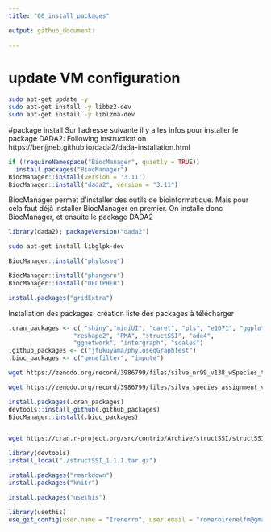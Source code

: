 ```yaml
---
title: "00_install_packages"

output: github_document:
    
---
```

# update VM configuration
``` bash
sudo apt-get update -y 
sudo apt-get install -y libbz2-dev
sudo apt-get install -y liblzma-dev
```


#package install
Sur l'adresse suivante il y a les infos pour installer le package DADA2:
Following instruction on https://benjjneb.github.io/dada2/dada-installation.html

```r
if (!requireNamespace("BiocManager", quietly = TRUE))
  install.packages("BiocManager")
BiocManager::install(version = '3.11')
BiocManager::install("dada2", version = "3.11")
```
BiocManager permet d'installer des outils de bioinformatique. Mais pour cela faut déjà installer BiocManager en premier. On installe donc BiocManager, et ensuite le package DADA2
```r
library(dada2); packageVersion("dada2")
```

```bash
sudo apt-get install libglpk-dev 
```

```r
BiocManager::install("phyloseq")
```

```r
BiocManager::install("phangorn")
BiocManager::install("DECIPHER")
```
```r
install.packages("gridExtra")
```


Installation des packages: création liste des packages à télécharger
```r
.cran_packages <- c( "shiny","miniUI", "caret", "pls", "e1071", "ggplot2", "randomForest", "dplyr", "ggrepel", "nlme", "devtools",
                  "reshape2", "PMA", "structSSI", "ade4",
                  "ggnetwork", "intergraph", "scales")
.github_packages <- c("jfukuyama/phyloseqGraphTest")
.bioc_packages <- c("genefilter", "impute")
```

```bash
wget https://zenodo.org/record/3986799/files/silva_nr99_v138_wSpecies_train_set.fa.gz
```

```bash
wget https://zenodo.org/record/3986799/files/silva_species_assignment_v138.fa.gz
```

```r
install.packages(.cran_packages)
devtools::install_github(.github_packages)
BiocManager::install(.bioc_packages)
```
```r
```


```bash
wget https://cran.r-project.org/src/contrib/Archive/structSSI/structSSI_1.1.1.tar.gz
```
```r
library(devtools)
install_local("./structSSI_1.1.1.tar.gz")
```

```r
install.packages("rmarkdown")
install.packages("knitr")
```

```r
install.packages("usethis")
```
```r
library(usethis)
use_git_config(user.name = "Irenerro", user.email = "romeroirenelfm@gmail.com")
```

